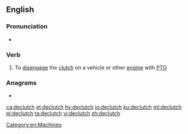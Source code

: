 ==English==

===Pronunciation===
* {{a|UK}} {{IPA|/diːˈklʌtʃ/|/diːˈklʊtʃ/|lang=en}}

===Verb===
{{en-verb|es}}

# To [[disengage]] the [[clutch]] on a vehicle or other [[engine]] with [[PTO]]

===Anagrams===
* {{l|en|clutched}}

[[Category:en:Machines]]

[[ca:declutch]]
[[et:declutch]]
[[hy:declutch]]
[[io:declutch]]
[[ku:declutch]]
[[ml:declutch]]
[[pl:declutch]]
[[ta:declutch]]
[[vi:declutch]]
[[zh:declutch]]